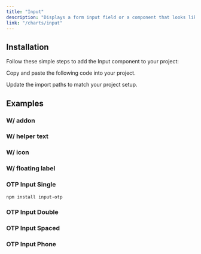 ```yaml
---
title: "Input"
description: "Displays a form input field or a component that looks like an input field."
link: "/charts/input"
---
```


<ComponentPreview name="input-demo" />

## Installation

Follow these simple steps to add the Input component to your project:

<Steps>

<Step>Copy and paste the following code into your project.</Step>

<CollapsibleSource name="input" path="components/ui/input.tsx" />

<Step>Update the import paths to match your project setup.</Step>

</Steps>

## Examples

### W/ addon

<ComponentPreview name="input-addon" />

### W/ helper text

<ComponentPreview name="input-helper" />

### W/ icon

<ComponentPreview name="input-icon" />

### W/ floating label

<ComponentPreview name="input-labelfloat" />

### OTP Input Single

```bash
npm install input-otp
```

<ComponentPreview name="input-otp" />

### OTP Input Double

<ComponentPreview name="input-double" />

### OTP Input Spaced

<ComponentPreview name="input-spaced" />

### OTP Input Phone

<ComponentPreview name="input-phone" />
